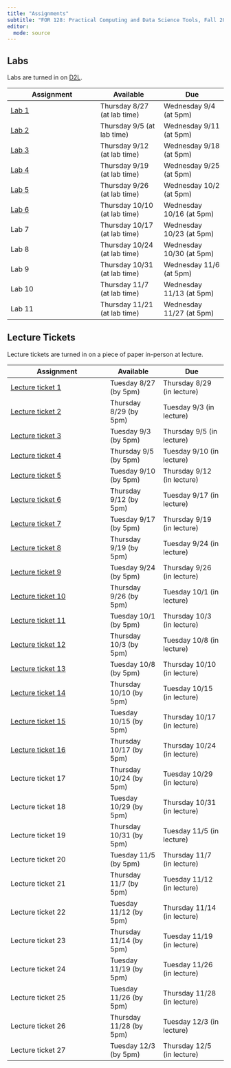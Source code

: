 ```yaml
---
title: "Assignments"
subtitle: "FOR 128: Practical Computing and Data Science Tools, Fall 2024"
editor: 
  mode: source
---
```


## Labs

Labs are turned in on [D2L](https://d2l.msu.edu).

| Assignment               | Available                   | Due                     |
|------------------------------|---------------------|---------------------|
| [Lab 1](labs/lab_01.qmd) | Thursday 8/27 (at lab time) | Wednesday 9/4 (at 5pm)  |
| [Lab 2](labs/lab_02.qmd) | Thursday 9/5 (at lab time)  | Wednesday 9/11 (at 5pm) |
| [Lab 3](labs/lab_03.qmd) | Thursday 9/12 (at lab time)  | Wednesday 9/18 (at 5pm) |
| [Lab 4](labs/lab_04.qmd) | Thursday 9/19 (at lab time)  | Wednesday 9/25 (at 5pm) |
| [Lab 5](labs/lab_05.qmd) | Thursday 9/26 (at lab time)  | Wednesday 10/2 (at 5pm) |
| [Lab 6](labs/lab_06.qmd) | Thursday 10/10 (at lab time)  | Wednesday 10/16 (at 5pm) |
| Lab 7 | Thursday 10/17 (at lab time)  | Wednesday 10/23 (at 5pm) |
| Lab 8                    | Thursday 10/24 (at lab time)  | Wednesday 10/30 (at 5pm) |
| Lab 9                    | Thursday 10/31 (at lab time)  | Wednesday 11/6 (at 5pm) |
| Lab 10                    | Thursday 11/7 (at lab time)  | Wednesday 11/13 (at 5pm) |
| Lab 11                    | Thursday 11/21 (at lab time)  | Wednesday 11/27 (at 5pm) |



## Lecture Tickets

Lecture tickets are turned in on a piece of paper in-person at lecture.

| Assignment                                | Available             | Due                        |
|-------------------------------------------|-----------------------|----------------------------|
| [Lecture ticket 1](tickets/ticket_01.qmd) | Tuesday 8/27 (by 5pm) | Thursday 8/29 (in lecture) |
| [Lecture ticket 2](tickets/ticket_02.qmd) | Thursday 8/29 (by 5pm)| Tuesday 9/3 (in lecture)   |
| [Lecture ticket 3](tickets/ticket_03.qmd) | Tuesday  9/3 (by 5pm) | Thursday 9/5 (in lecture)  |
| [Lecture ticket 4](tickets/ticket_04.qmd) | Thursday  9/5 (by 5pm)| Tuesday 9/10 (in lecture)  |
| [Lecture ticket 5](tickets/ticket_05.qmd) | Tuesday  9/10 (by 5pm) | Thursday 9/12 (in lecture)  |
| [Lecture ticket 6](tickets/ticket_06.qmd) | Thursday  9/12 (by 5pm) | Tuesday 9/17 (in lecture)  |
| [Lecture ticket 7](tickets/ticket_07.qmd) | Tuesday  9/17 (by 5pm) | Thursday 9/19 (in lecture)  |
| [Lecture ticket 8](tickets/ticket_08.qmd) | Thursday  9/19 (by 5pm) | Tuesday 9/24 (in lecture)  |
| [Lecture ticket 9](tickets/ticket_09.qmd) | Tuesday  9/24 (by 5pm) | Thursday 9/26 (in lecture)  |
| [Lecture ticket 10](tickets/ticket_10.qmd) | Thursday  9/26 (by 5pm) | Tuesday 10/1 (in lecture)  |
| [Lecture ticket 11](tickets/ticket_11.qmd) | Tuesday  10/1 (by 5pm) | Thursday 10/3 (in lecture)  |
| [Lecture ticket 12](tickets/ticket_12.qmd) | Thursday  10/3 (by 5pm) | Tuesday 10/8 (in lecture)  |
| [Lecture ticket 13](tickets/ticket_13.qmd) | Tuesday  10/8 (by 5pm) | Thursday 10/10 (in lecture)  |
| [Lecture ticket 14](tickets/ticket_14.qmd) | Thursday  10/10 (by 5pm) | Tuesday 10/15 (in lecture)  |
| [Lecture ticket 15](tickets/ticket_15.qmd) | Tuesday  10/15 (by 5pm) | Thursday 10/17 (in lecture)  |
| [Lecture ticket 16](tickets/ticket_16.qmd) | Thursday  10/17 (by 5pm) | Thursday 10/24 (in lecture)  |
| Lecture ticket 17 | Thursday  10/24 (by 5pm) | Tuesday 10/29 (in lecture)  |
| Lecture ticket 18 | Tuesday  10/29 (by 5pm) | Thursday 10/31 (in lecture)  |
| Lecture ticket 19 | Thursday  10/31 (by 5pm) | Tuesday 11/5 (in lecture)  |
| Lecture ticket 20 | Tuesday  11/5 (by 5pm) | Thursday 11/7 (in lecture)  |
| Lecture ticket 21 | Thursday  11/7 (by 5pm) | Tuesday 11/12 (in lecture)  |
| Lecture ticket 22 | Tuesday  11/12 (by 5pm) | Thursday 11/14 (in lecture)  |
| Lecture ticket 23 | Thursday  11/14 (by 5pm) | Tuesday 11/19 (in lecture)  |
| Lecture ticket 24 | Tuesday  11/19 (by 5pm) | Tuesday 11/26 (in lecture)  |
| Lecture ticket 25 | Tuesday  11/26 (by 5pm) | Thursday 11/28 (in lecture)  |
| Lecture ticket 26 | Thursday  11/28 (by 5pm) | Tuesday 12/3 (in lecture)  |
| Lecture ticket 27 | Tuesday  12/3 (by 5pm) | Thursday 12/5 (in lecture)  |

